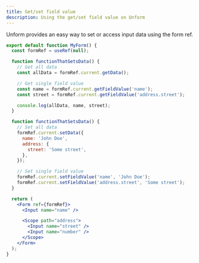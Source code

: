 ```yaml
---
title: Get/set field value
description: Using the get/set field value on Unform
---
```


Unform provides an easy way to set or access input data using the form ref.

```jsx lineNumbers=true
export default function MyForm() {
  const formRef = useRef(null);

  function functionThatGetsData() {
    // Get all data
    const allData = formRef.current.getData();

    // Get single field value
    const name = formRef.current.getFieldValue('name');
    const street = formRef.current.getFieldValue('address.street');

    console.log(allData, name, street);
  }

  function functionThatSetsData() {
    // Set all data
    formRef.current.setData({
      name: 'John Doe',
      address: {
        street: 'Some street',
      },
    });

    // Set single field value
    formRef.current.setFieldValue('name', 'John Doe');
    formRef.current.setFieldValue('address.street', 'Some street');
  }

  return (
    <Form ref={formRef}>
      <Input name="name" />

      <Scope path="address">
        <Input name="street" />
        <Input name="number" />
      </Scope>
    </Form>
  );
}
```
